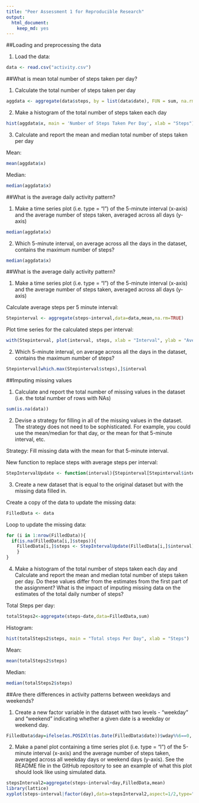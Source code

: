 ---
title: "Peer Assessment 1 for Reproducible Research"
output: 
  html_document: 
    keep_md: yes
---
##Loading and preprocessing the data

1. Load the data:
```{r}
data <- read.csv("activity.csv")
```

##What is mean total number of steps taken per day?

1. Calculate the total number of steps taken per day

```{r}
aggdata <- aggregate(data$steps, by = list(data$date), FUN = sum, na.rm = TRUE)
```  

2. Make a histogram of the total number of steps taken each day
```{r, echo=TRUE}
hist(aggdata$x, main = 'Number of Steps Taken Per Day', xlab = "Steps")
```
  
3. Calculate and report the mean and median total number of steps taken per day

Mean:
```{r , echo=TRUE}
mean(aggdata$x)
```

Median:
```{r, echo=TRUE}
median(aggdata$x)
```

##What is the average daily activity pattern?

1. Make a time series plot (i.e. type = "l") of the 5-minute interval (x-axis) and the average number of steps taken, averaged across all days (y-axis)
```{r, echo=TRUE}
median(aggdata$x)
```

2. Which 5-minute interval, on average across all the days in the dataset, contains the maximum number of steps?
```{r, echo=TRUE}
median(aggdata$x)
```
##What is the average daily activity pattern?

1. Make a time series plot (i.e. type = "l") of the 5-minute interval (x-axis) and the average number of steps taken, averaged across all days (y-axis)

Calculate average steps per 5 minute interval:
```{r}
Stepinterval <- aggregate(steps~interval,data=data,mean,na.rm=TRUE)
```

Plot time series for the calculated steps per interval:
```{r, echo=TRUE}
with(Stepinterval, plot(interval, steps, xlab = "Interval", ylab = "Average Steps", main = "Avgerage steps per 5min Interval", type = "l"))
```

2. Which 5-minute interval, on average across all the days in the dataset, contains the maximum number of steps?
```{r}
Stepinterval[which.max(Stepinterval$steps),]$interval
```

##Imputing missing values

1. Calculate and report the total number of missing values in the dataset (i.e. the total number of rows with NAs)

```{r, echo=TRUE}
sum(is.na(data))
```

2. Devise a strategy for filling in all of the missing values in the dataset. The strategy does not need to be sophisticated. For example, you could use the mean/median for that day, or the mean for that 5-minute interval, etc.

Strategy: Fill missing data with the mean for that 5-minute interval.

New function to replace steps with average steps per interval:

```{r}
StepIntervalUpdate <- function(interval){Stepinterval[Stepinterval$interval == interval,]$steps}
```


3. Create a new dataset that is equal to the original dataset but with the missing data filled in.

Create a copy of the data to update the missing data:
```{r}
FilledData <- data
```

Loop to update the missing data:
```{r}
for (i in 1:nrow(FilledData)){
  if(is.na(FilledData[i,]$steps)){
    FilledData[i,]$steps <- StepIntervalUpdate(FilledData[i,]$interval)
    }
}
```

4. Make a histogram of the total number of steps taken each day and Calculate and report the mean and median total number of steps taken per day. Do these values differ from the estimates from the first part of the assignment? What is the impact of imputing missing data on the estimates of the total daily number of steps?

Total Steps per day:
```{r}
totalSteps2<-aggregate(steps~date,data=FilledData,sum)
```

Histogram:
```{r, echo=TRUE}
hist(totalSteps2$steps, main = "Total steps Per Day", xlab = "Steps")
```

Mean:
```{r, echo=TRUE}
mean(totalSteps2$steps)
```

Median:
```{r, echo=TRUE}
median(totalSteps2$steps)
```

##Are there differences in activity patterns between weekdays and weekends?

1. Create a new factor variable in the dataset with two levels - "weekday" and "weekend" indicating whether a given date is a weekday or weekend day.
```{r}
FilledData$day=ifelse(as.POSIXlt(as.Date(FilledData$date))$wday%%6==0, "weekend","weekday")
```

2. Make a panel plot containing a time series plot (i.e. type = "l") of the 5-minute interval (x-axis) and the average number of steps taken, averaged across all weekday days or weekend days (y-axis). See the README file in the GitHub repository to see an example of what this plot should look like using simulated data.

```{r, echo=TRUE}
stepsInterval2=aggregate(steps~interval+day,FilledData,mean)
library(lattice)
xyplot(steps~interval|factor(day),data=stepsInterval2,aspect=1/2,type="l")
```